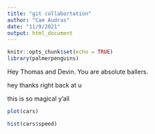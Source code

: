 ```yaml
---
title: "git collabortation"
author: "Cam Audras"
date: "11/9/2021"
output: html_document
---
```


```r
knitr::opts_chunk$set(echo = TRUE)
library(palmerpenguins)
```

Hey Thomas and Devin. You are absolute ballers.

hey thanks right back at u

this is so magical y'all

```r
plot(cars)

hist(cars$speed)
```

```r

```

